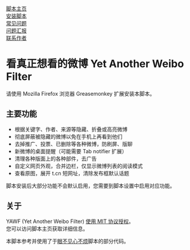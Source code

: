 [https://tiansh.github.io/yawf/ 脚本主页] <br />
[https://tiansh.github.io/yawf/Yet_Another_Weibo_Filter.user.js 安装脚本] <br />
[https://github.com/tiansh/yawf/wiki/%E5%B8%B8%E8%A7%81%E9%97%AE%E9%A2%98 常见问题] <br />
[https://github.com/tiansh/yawf/issues 问题汇报] <br />
[http://weibo.com/tsh90 联系作者] <br />

= 看真正想看的微博 Yet Another Weibo Filter =

请使用 Mozilla Firefox 浏览器 Greasemonkey 扩展安装本脚本。

== 主要功能 ==

* 根据关键字、作者、来源等隐藏、折叠或高亮微博
* 彻底屏蔽被隐藏的微博以免在手机上再看到他们
* 去掉推广、投票、已删除等各种微博，防刷屏、版聊
* 新微博的桌面提醒（可能需要 Tab notifier 扩展）
* 清理各种版面上的各种部件，去广告
* 自定义网页外观，合并边栏，仅显示微博列表的阅读模式
* 查看原图，展开 t.cn 短网址，清除发布框默认话题
脚本安装后大部分功能不会默认启用，您需要到脚本设置中启用对应功能。

== 关于 ==

YAWF (Yet Another Weibo Filter) [https://github.com/tiansh/yawf/blob/master/LICENSE.wikimedia 使用 MIT 协议授权]。<br />
您可以访问脚本主页获取详细信息。

本脚本参考并使用了于[https://code.google.com/p/weibo-content-filter/ 眼不见心不烦]脚本的部分代码。


